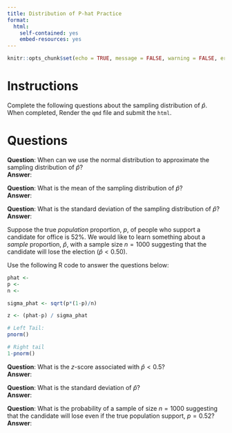 ```yaml
---
title: Distribution of P-hat Practice
format:
  html:
    self-contained: yes
    embed-resources: yes
---
```

```r
knitr::opts_chunk$set(echo = TRUE, message = FALSE, warning = FALSE, error = TRUE)
```


# Instructions

Complete the following questions about the sampling distribution of $\hat{p}$.  When completed, Render the `qmd` file and submit the `html`.

# Questions

__Question__: When can we use the normal distribution to approximate the sampling distribution of $\hat{p}$?  
__Answer__:  

__Question__:  What is the mean of the sampling distribution of $\hat{p}$?  
__Answer__:  

__Question__:  What is the standard deviation of the sampling distribution of $\hat{p}$?  
__Answer__:  


Suppose the true *population* proportion, $p$, of people who support a candidate for office is 52\%.  We would like to learn something about a *sample* proportion, $\hat{p}$, with a sample size $n=1000$ suggesting that the candidate will lose the election ($\hat{p}<0.50$).

Use the following R code to answer the questions below:  


```r
phat <- 
p <-
n <- 

sigma_phat <- sqrt(p*(1-p)/n)  

z <- (phat-p) / sigma_phat

# Left Tail:
pnorm()

# Right tail
1-pnorm()

```

__Question__:  What is the $z$-score associated with $\hat{p}<0.5$?  
__Answer__:


__Question__:  What is the standard deviation of $\hat{p}$?  
__Answer__:  


__Question__:  What is the probability of a sample of size $n=1000$ suggesting that the candidate will lose even if the true population support, $p=0.52$?  
__Answer__:  



